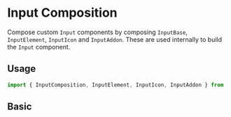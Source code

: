 
<Meta title="UI/Test" Component={Test} />

# Input Composition

Compose custom `Input` components by composing `InputBase`, `InputElement`, `InputIcon` and `InputAddon`.
These are used internally to build the `Input` component.

## Usage

```jsx
import { InputComposition, InputElement, InputIcon, InputAddon } from '@/components/dfds-ui/react-components'
```

## Basic

<Preview>
  <Story name="Basic">
    <Test />
  </Story>
</Preview>

<Props of={Test} />
